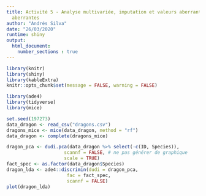```yaml
---
title: Activité 5 - Analyse multivariée, imputation et valeurs aberrantes
  aberrantes
author: "Andrés Silva"
date: "26/03/2020"
runtime: shiny
output: 
  html_document:
    number_sections : true
---
```


```r
library(knitr)
library(shiny)
library(kableExtra)
knitr::opts_chunk$set(message = FALSE, warning = FALSE)
```

```r
library(ade4)
library(tidyverse)
library(mice)

set.seed(197273)
data_dragon <- read_csv("dragons.csv")
dragons_mice <- mice(data_dragon, method = "rf")
data_dragon <- complete(dragons_mice)

dragon_pca <- dudi.pca(data_dragon %>% select(-c(ID, Species)),
                     scannf = FALSE, # ne pas générer de graphique
                     scale = TRUE)
fact_spec <- as.factor(data_dragon$Species)
dragon_lda <- ade4::discrimin(dudi = dragon_pca,
                      fac = fact_spec,
                      scannf = FALSE)
plot(dragon_lda)
```

